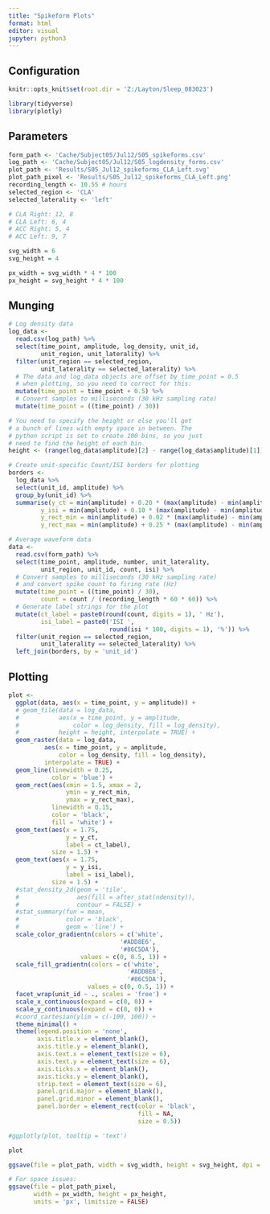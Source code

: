 ---
title: "Spikeform Plots"
format: html
editor: visual
jupyter: python3
---

## Configuration

```{r, setup, include = FALSE}
knitr::opts_knit$set(root.dir = 'Z:/Layton/Sleep_083023')
```

```{r}
library(tidyverse)
library(plotly)
```

## Parameters

```{r}
form_path <- 'Cache/Subject05/Jul12/S05_spikeforms.csv'
log_path <- 'Cache/Subject05/Jul12/S05_logdensity_forms.csv'
plot_path <- 'Results/S05_Jul12_spikeforms_CLA_Left.svg'
plot_path_pixel <- 'Results/S05_Jul12_spikeforms_CLA_Left.png'
recording_length <- 10.55 # hours
selected_region <- 'CLA'
selected_laterality <- 'left'
```

```{r}
# CLA Right: 12, 8
# CLA Left: 6, 4
# ACC Right: 5, 4
# ACC Left: 9, 7

svg_width = 6
svg_height = 4

px_width = svg_width * 4 * 100
px_height = svg_height * 4 * 100
```

## Munging

```{r}
# Log density data
log_data <- 
  read.csv(log_path) %>%
  select(time_point, amplitude, log_density, unit_id, 
         unit_region, unit_laterality) %>%
  filter(unit_region == selected_region,
         unit_laterality == selected_laterality) %>%
  # The data and log_data objects are offset by time_point = 0.5 
  # when plotting, so you need to correct for this:
  mutate(time_point = time_point + 0.5) %>%
  # Convert samples to milliseconds (30 kHz sampling rate)
  mutate(time_point = ((time_point) / 30))

# You need to specify the height or else you'll get
# a bunch of lines with empty space in between. The
# python script is set to create 100 bins, so you just
# need to find the height of each bin.
height <- (range(log_data$amplitude)[2] - range(log_data$amplitude)[1]) / 100

# Create unit-specific Count/ISI borders for plotting
borders <- 
  log_data %>%
  select(unit_id, amplitude) %>%
  group_by(unit_id) %>%
  summarise(y_ct = min(amplitude) + 0.20 * (max(amplitude) - min(amplitude)),
         y_isi = min(amplitude) + 0.10 * (max(amplitude) - min(amplitude)),
         y_rect_min = min(amplitude) + 0.02 * (max(amplitude) - min(amplitude)),
         y_rect_max = min(amplitude) + 0.25 * (max(amplitude) - min(amplitude)))

# Average waveform data
data <- 
  read.csv(form_path) %>%
  select(time_point, amplitude, number, unit_laterality, 
         unit_region, unit_id, count, isi) %>%
  # Convert samples to milliseconds (30 kHz sampling rate)
  # and convert spike count to firing rate (Hz)
  mutate(time_point = ((time_point) / 30),
         count = count / (recording_length * 60 * 60)) %>%
  # Generate label strings for the plot
  mutate(ct_label = paste0(round(count, digits = 1), ' Hz'),
         isi_label = paste0('ISI ', 
                            round(isi * 100, digits = 1), '%')) %>%
  filter(unit_region == selected_region,
         unit_laterality == selected_laterality) %>%
  left_join(borders, by = 'unit_id')
```

## Plotting

```{r}
plot <- 
  ggplot(data, aes(x = time_point, y = amplitude)) + 
  # geom_tile(data = log_data, 
  #           aes(x = time_point, y = amplitude, 
  #               color = log_density, fill = log_density), 
  #           height = height, interpolate = TRUE) +
  geom_raster(data = log_data, 
          aes(x = time_point, y = amplitude, 
              color = log_density, fill = log_density), 
          interpolate = TRUE) +
  geom_line(linewidth = 0.25,
            color = 'blue') + 
  geom_rect(aes(xmin = 1.5, xmax = 2, 
                ymin = y_rect_min, 
                ymax = y_rect_max),
            linewidth = 0.15,
            color = 'black',
            fill = 'white') + 
  geom_text(aes(x = 1.75, 
                y = y_ct, 
                label = ct_label),
            size = 1.5) + 
  geom_text(aes(x = 1.75, 
                y = y_isi, 
                label = isi_label),
            size = 1.5) + 
  #stat_density_2d(geom = 'tile',
  #                aes(fill = after_stat(ndensity)),
  #                contour = FALSE) + 
  #stat_summary(fun = mean, 
  #             color = 'black', 
  #             geom = 'line') + 
  scale_color_gradientn(colors = c('white',
                               '#ADD8E6',
                               '#86C5DA'),
                    values = c(0, 0.5, 1)) +
  scale_fill_gradientn(colors = c('white',
                                 '#ADD8E6',
                                 '#86C5DA'),
                      values = c(0, 0.5, 1)) +
  facet_wrap(unit_id ~ ., scales = 'free') + 
  scale_x_continuous(expand = c(0, 0)) +
  scale_y_continuous(expand = c(0, 0)) +
  #coord_cartesian(ylim = c(-100, 100)) + 
  theme_minimal() + 
  theme(legend.position = 'none',
        axis.title.x = element_blank(),
        axis.title.y = element_blank(),
        axis.text.x = element_text(size = 6),
        axis.text.y = element_text(size = 6),
        axis.ticks.x = element_blank(),
        axis.ticks.y = element_blank(),
        strip.text = element_text(size = 6),
        panel.grid.major = element_blank(),
        panel.grid.minor = element_blank(),
        panel.border = element_rect(color = 'black', 
                                    fill = NA, 
                                    size = 0.5))

#ggplotly(plot, tooltip = 'text')
```

```{r}
plot

ggsave(file = plot_path, width = svg_width, height = svg_height, dpi = 300)

# For space issues:
ggsave(file = plot_path_pixel, 
       width = px_width, height = px_height, 
       units = 'px', limitsize = FALSE)
```
